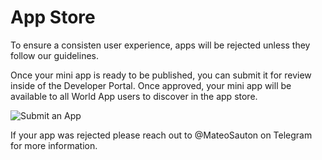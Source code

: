 
# App Store
To ensure a consisten user experience, apps will be rejected unless they follow our <Link href="/mini-apps/more/guidelines">guidelines</Link>.

Once your mini app is ready to be published, you can submit it for review inside of the Developer Portal. 
Once approved, your mini app will be available to all World App users to discover in the app store.

![Submit an App](/images/docs/mini-apps/quick-start/submit-app.png)


If your app was rejected please reach out to @MateoSauton on Telegram for more information.